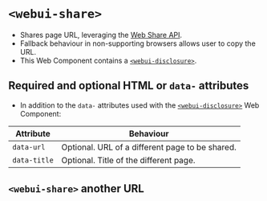 
<Meta of={WebUIShare} />

# `<webui-share>`
- Shares page URL, leveraging the [Web Share API](https://developer.mozilla.org/en-US/docs/Web/API/Navigator/share).
- Fallback behaviour in non-supporting browsers allows user to copy the URL.
- This Web Component contains a [`<webui-disclosure>`](/docs/web-components-or-custom-elements-webui-disclosure--docs).

<Canvas of={WebUIShare.WebUIShare} />

## Required and optional HTML  or `data-` attributes

- In addition to the `data-` attributes used with the [`<webui-disclosure>`](/docs/web-components-or-custom-elements-webui-disclosure--docs) Web Component:

Attribute | Behaviour
--- | ---
`data-url` | Optional. URL of a different page to be shared.
`data-title` | Optional. Title of the different page.

## `<webui-share>` another URL
<Canvas of={WebUIShare.WebUIShareAnotherUrl} />
